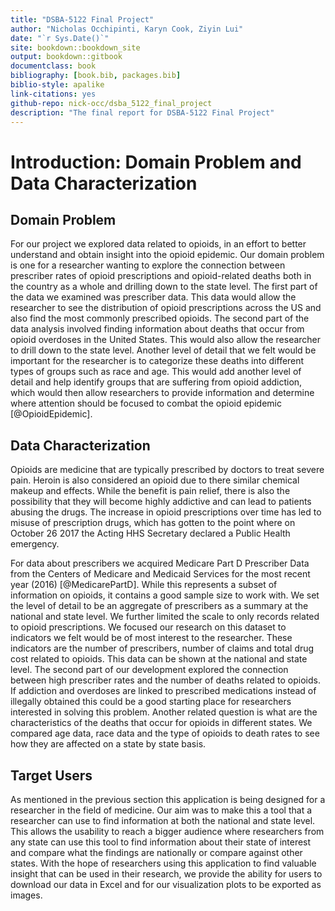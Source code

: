 ```yaml
--- 
title: "DSBA-5122 Final Project"
author: "Nicholas Occhipinti, Karyn Cook, Ziyin Lui"
date: "`r Sys.Date()`"
site: bookdown::bookdown_site
output: bookdown::gitbook
documentclass: book
bibliography: [book.bib, packages.bib]
biblio-style: apalike
link-citations: yes
github-repo: nick-occ/dsba_5122_final_project
description: "The final report for DSBA-5122 Final Project"
---
```


# Introduction: Domain Problem and Data Characterization

## Domain Problem

For our project we explored data related to opioids, in an effort to better understand and obtain insight into the opioid epidemic. Our domain problem is one for a researcher wanting to explore the connection between prescriber rates of opioid prescriptions and opioid-related deaths both in the country as a whole and drilling down to the state level. The first part of the data we examined was prescriber data. This data would allow the researcher to see the distribution of opioid prescriptions across the US and also find the most commonly prescribed opioids. The second part of the data analysis involved finding information about deaths that occur from opioid overdoses in the United States. This would also allow the researcher to drill down to the state level. Another level of detail that we felt would be important for the researcher is to categorize these deaths into different types of groups such as race and age. This would add another level of detail and help identify groups that are suffering from opioid addiction, which would then allow researchers to provide information and determine where attention should be focused to combat the opioid epidemic [@OpioidEpidemic].


## Data Characterization

Opioids are medicine that are typically prescribed by doctors to treat severe pain.  Heroin is also considered an opioid due to there similar chemical makeup and effects.  While the benefit is pain relief, there is also the possibility that they will become highly addictive and can lead to patients abusing the drugs.  The increase in opioid prescriptions over time has led to misuse of prescription drugs, which has gotten to the point where on October 26 2017 the Acting HHS Secretary declared a Public Health emergency.  

For data about prescribers we acquired Medicare Part D Prescriber Data from the Centers of Medicare and Medicaid Services for the most recent year (2016) [@MedicarePartD].  While this represents a subset of information on opioids, it contains a good sample size to work with.  We set the level of detail to be an aggregate of prescribers as a summary at the national and state level.  We further limited the scale to only records related to opioid prescriptions.  We focused our research on this dataset to indicators we felt would be of most interest to the researcher.  These indicators are the number of prescribers, number of claims and total drug cost related to opioids.  This data can be shown at the national and state level.  The second part of our development explored the connection between high prescriber rates and the number of deaths related to opioids. If addiction and overdoses are linked to prescribed medications instead of illegally obtained this could be a good starting place for researchers interested in solving this problem.  Another related question is what are the characteristics of the deaths that occur for opioids in different states.  We compared age data, race data and the type of opioids to death rates to see how they are affected on a state by state basis.


## Target Users

As mentioned in the previous section this application is being designed for a researcher in the field of medicine.  Our aim was to make this a tool that a researcher can use to find information at both the national and state level.  This allows the usability to reach a bigger audience where researchers from any state can use this tool to find information about their state of interest and compare what the findings are nationally or compare against other states.  With the hope of researchers using this application to find valuable insight that can be used in their research, we provide the ability for users to download our data in Excel and for our visualization plots to be exported as images.



